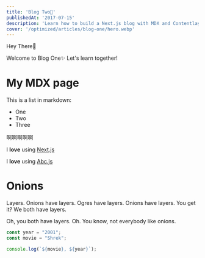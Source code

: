 ```yaml
---
title: 'Blog Two🚀'
publishedAt: '2017-07-15'
description: 'Learn how to build a Next.js blog with MDX and Contentlayer!'
cover: '/optimized/articles/blog-one/hero.webp'
---
```


Hey There👋

Welcome to Blog One✨ Let's learn together!

# My MDX page

This is a list in markdown:

- One
- Two
- Three

啊啊啊啊啊

I **love** using [Next.js](https://nextjs.org/)

I **love** using [Abc.js](#abc)

# Onions

Layers. Onions have layers. Ogres have layers. Onions have layers. You get it? We both have layers.

Oh, you both have layers. Oh. You know, not everybody like onions.

```js {2}
const year = "2001";
const movie = "Shrek";

console.log(`${movie}, ${year}`);
```